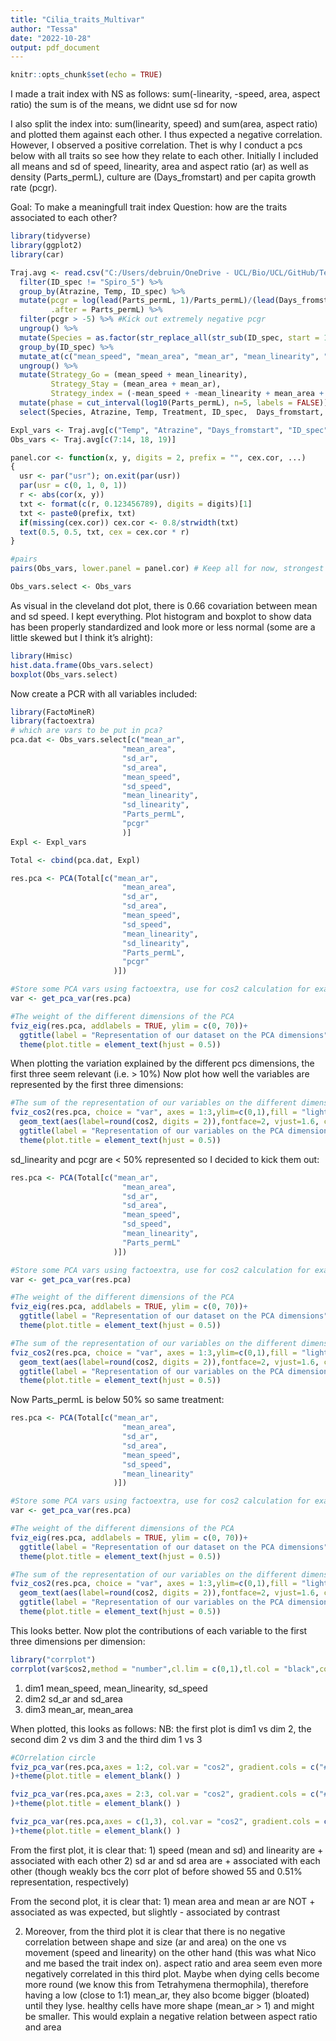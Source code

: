 ```yaml
---
title: "Cilia_traits_Multivar"
author: "Tessa"
date: "2022-10-28"
output: pdf_document
---
```


```r
knitr::opts_chunk$set(echo = TRUE)
```

I made a trait index with NS as follows: sum(-linearity, -speed, area, aspect ratio) the sum is of the means, we didnt use sd for now

I also split the index into: sum(linearity, speed) and sum(area, aspect ratio) and plotted them against each other. I thus expected a negative
correlation. However, I observed a positive correlation. Thet is why I conduct a pcs below with all traits so see how they relate to each other. Initially I included all means and sd of speed, linearity, area and aspect ratio (ar) as well as density (Parts_permL), culture are (Days_fromstart) and per capita growth rate (pcgr).

Goal: To make a meaningfull trait index
Question: how are the traits associated to each other?

```r
library(tidyverse)
library(ggplot2)
library(car)

Traj.avg <- read.csv("C:/Users/debruin/OneDrive - UCL/Bio/UCL/GitHub/TeamWork/data-analysis-experiments/ciliates/DIVERCE_TdB_Ciliates_Traits_FULL.csv") %>%
  filter(ID_spec != "Spiro_5") %>%  
  group_by(Atrazine, Temp, ID_spec) %>%
  mutate(pcgr = log(lead(Parts_permL, 1)/Parts_permL)/(lead(Days_fromstart, 1)-Days_fromstart),
         .after = Parts_permL) %>% 
  filter(pcgr > -5) %>% #Kick out extremely negative pcgr
  ungroup() %>%
  mutate(Species = as.factor(str_replace_all(str_sub(ID_spec, start = 1, end = 5), "[[:punct:]]", ""))) %>%
  group_by(ID_spec) %>%
  mutate_at(c("mean_speed", "mean_area", "mean_ar", "mean_linearity", "sd_speed", "sd_area", "sd_ar", "sd_linearity", "pcgr", "Parts_permL", "Days_fromstart"), ~ (scale(.) %>% as.vector)) %>%
  ungroup() %>%
  mutate(Strategy_Go = (mean_speed + mean_linearity), 
         Strategy_Stay = (mean_area + mean_ar),
         Strategy_index = (-mean_speed + -mean_linearity + mean_area + mean_ar)) %>% # index by summing speed, linearity, size and shape
  mutate(phase = cut_interval(log10(Parts_permL), n=5, labels = FALSE)) %>%
  select(Species, Atrazine, Temp, Treatment, ID_spec,  Days_fromstart, contains(c("mean_", "sd_")), Strategy_Stay, Strategy_Go, Strategy_index, pcgr, Parts_permL) # without sd for now! All standardized per Species

Expl_vars <- Traj.avg[c("Temp", "Atrazine", "Days_fromstart", "ID_spec")]
Obs_vars <- Traj.avg[c(7:14, 18, 19)]

panel.cor <- function(x, y, digits = 2, prefix = "", cex.cor, ...)
{
  usr <- par("usr"); on.exit(par(usr))
  par(usr = c(0, 1, 0, 1))
  r <- abs(cor(x, y))
  txt <- format(c(r, 0.123456789), digits = digits)[1]
  txt <- paste0(prefix, txt)
  if(missing(cex.cor)) cex.cor <- 0.8/strwidth(txt)
  text(0.5, 0.5, txt, cex = cex.cor * r)
}

#pairs 
pairs(Obs_vars, lower.panel = panel.cor) # Keep all for now, strongest covariation is mean vs sd speed (0.66)

Obs_vars.select <- Obs_vars
```

As visual in the cleveland dot plot, there is 0.66 covariation between mean and sd speed. I kept everything.
Plot histogram and boxplot to show data has been properly standardized and look more or less normal (some are a little skewed but I think it's alright):

```r
library(Hmisc)
hist.data.frame(Obs_vars.select)
boxplot(Obs_vars.select)
```

Now create a PCR with all variables included:

```r
library(FactoMineR)
library(factoextra)
# which are vars to be put in pca?
pca.dat <- Obs_vars.select[c("mean_ar", 
                         "mean_area", 
                         "sd_ar",
                         "sd_area",
                         "mean_speed",
                         "sd_speed",
                         "mean_linearity",
                         "sd_linearity",
                         "Parts_permL",
                         "pcgr"
                         )]
Expl <- Expl_vars

Total <- cbind(pca.dat, Expl)

res.pca <- PCA(Total[c("mean_ar", 
                         "mean_area", 
                         "sd_ar",
                         "sd_area",
                         "mean_speed",
                         "sd_speed",
                         "mean_linearity",
                         "sd_linearity",
                         "Parts_permL",
                         "pcgr"
                       )])

#Store some PCA vars using factoextra, use for cos2 calculation for example
var <- get_pca_var(res.pca)

#The weight of the different dimensions of the PCA
fviz_eig(res.pca, addlabels = TRUE, ylim = c(0, 70))+
  ggtitle(label = "Representation of our dataset on the PCA dimensions")+
  theme(plot.title = element_text(hjust = 0.5))
```

When plotting the variation explained by the different pcs dimensions, the first three seem relevant (i.e. > 10%)
Now plot how well the variables are represented by the first three dimensions:

```r
#The sum of the representation of our variables on the different dimensions (here 3)
fviz_cos2(res.pca, choice = "var", axes = 1:3,ylim=c(0,1),fill = "lightgray", color = "black")+
  geom_text(aes(label=round(cos2, digits = 2)),fontface=2, vjust=1.6, color="black", size=3.5)+
  ggtitle(label = "Representation of our variables on the PCA dimensions 1 to 3")+
  theme(plot.title = element_text(hjust = 0.5))
```
sd_linearity and pcgr are < 50% represented so I decided to kick them out:

```r
res.pca <- PCA(Total[c("mean_ar", 
                         "mean_area", 
                         "sd_ar",
                         "sd_area",
                         "mean_speed",
                         "sd_speed",
                         "mean_linearity",
                         "Parts_permL"
                       )])

#Store some PCA vars using factoextra, use for cos2 calculation for example
var <- get_pca_var(res.pca)

#The weight of the different dimensions of the PCA
fviz_eig(res.pca, addlabels = TRUE, ylim = c(0, 70))+
  ggtitle(label = "Representation of our dataset on the PCA dimensions")+
  theme(plot.title = element_text(hjust = 0.5))

#The sum of the representation of our variables on the different dimensions (here 3)
fviz_cos2(res.pca, choice = "var", axes = 1:3,ylim=c(0,1),fill = "lightgray", color = "black")+
  geom_text(aes(label=round(cos2, digits = 2)),fontface=2, vjust=1.6, color="black", size=3.5)+
  ggtitle(label = "Representation of our variables on the PCA dimensions 1 to 3")+
  theme(plot.title = element_text(hjust = 0.5))
```
Now Parts_permL is below 50% so same treatment:

```r
res.pca <- PCA(Total[c("mean_ar", 
                         "mean_area", 
                         "sd_ar",
                         "sd_area",
                         "mean_speed",
                         "sd_speed",
                         "mean_linearity"
                       )])

#Store some PCA vars using factoextra, use for cos2 calculation for example
var <- get_pca_var(res.pca)

#The weight of the different dimensions of the PCA
fviz_eig(res.pca, addlabels = TRUE, ylim = c(0, 70))+
  ggtitle(label = "Representation of our dataset on the PCA dimensions")+
  theme(plot.title = element_text(hjust = 0.5))

#The sum of the representation of our variables on the different dimensions (here 3)
fviz_cos2(res.pca, choice = "var", axes = 1:3,ylim=c(0,1),fill = "lightgray", color = "black")+
  geom_text(aes(label=round(cos2, digits = 2)),fontface=2, vjust=1.6, color="black", size=3.5)+
  ggtitle(label = "Representation of our variables on the PCA dimensions 1 to 3")+
  theme(plot.title = element_text(hjust = 0.5))
```
This looks better. Now plot the contributions of each variable to the first three dimensions per dimension:

```r
library("corrplot")
corrplot(var$cos2,method = "number",cl.lim = c(0,1),tl.col = "black",col=colorRampPalette(c("white","snow3","black"))(200))

```
1) dim1 mean_speed, mean_linearity, sd_speed
2) dim2 sd_ar and sd_area
3) dim3 mean_ar, mean_area

When plotted, this looks as follows:
NB: the first plot is dim1 vs dim 2, the second dim 2 vs dim 3 and the third dim 1 vs 3
```r
#COrrelation circle
fviz_pca_var(res.pca,axes = 1:2, col.var = "cos2", gradient.cols = c("#00AFBB", "#E7B800", "#FC4E07"), repel = TRUE # Avoid text overlapping
)+theme(plot.title = element_blank() ) 

fviz_pca_var(res.pca,axes = 2:3, col.var = "cos2", gradient.cols = c("#00AFBB", "#E7B800", "#FC4E07"), repel = TRUE # Avoid text overlapping
)+theme(plot.title = element_blank() ) 

fviz_pca_var(res.pca,axes = c(1,3), col.var = "cos2", gradient.cols = c("#00AFBB", "#E7B800", "#FC4E07"), repel = TRUE # Avoid text overlapping
)+theme(plot.title = element_blank() ) 

```

From the first plot, it is clear that:
1) speed (mean and sd) and linearity are + associated with each other
2) sd ar and sd area are + associated with each other (though weakly bcs the corr plot of before showed 55 and 0.51% representation, respectively)

From the second plot, it is clear that:
1) mean area and mean ar are NOT + associated as was expected, but slightly - associated by contrast

2) Moreover, from the third plot it is clear that there is no negative correlation between shape and size (ar and area) on the one vs movement (speed and linearity) on the other hand (this was what Nico and me based the trait index on). aspect ratio and area seem even more negatively correlated in this third plot. Maybe when dying cells become more round (we know this from Tetrahymena thermophila), therefore having a low (close to 1:1) mean_ar, they also bcome bigger (bloated) until they lyse. healthy cells have more shape (mean_ar > 1) and might be smaller. This would explain a negative relation between aspect ratio and area 